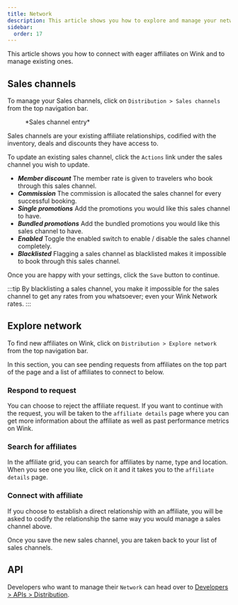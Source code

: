```yaml
---
title: Network
description: This article shows you how to explore and manage your network of sales channels on Wink.
sidebar:
  order: 17
---
```



This article shows you how to connect with eager affiliates on Wink and to manage existing ones.

## Sales channels

To manage your Sales channels, click on `Distribution > Sales channels` from the top navigation bar.

<figure>
<CloudinaryImage 
      width="350"
      height="402"
      resize="scale"
      quality="best"
      alt="Sales channel"
      src="academy/sales-channel" 
      errorImage="noimage_opaque_nyrtl0.png"
    />
    <figcaption>*Sales channel entry*</figcaption>
</figure>

Sales channels are your existing affiliate relationships, codified with the inventory, deals and discounts they have access to.

To update an existing sales channel, click the `Actions` link under the sales channel you wish to update.

- ***Member discount*** The member rate is given to travelers who book through this sales channel.
- ***Commission*** The commission is allocated the sales channel for every successful booking.
- ***Single promotions*** Add the promotions you would like this sales channel to have.
- ***Bundled promotions*** Add the bundled promotions you would like this sales channel to have.
- ***Enabled*** Toggle the enabled switch to enable / disable the sales channel completely.
- ***Blacklisted*** Flagging a sales channel as blacklisted makes it impossible to book through this sales channel. 

Once you are happy with your settings, click the `Save` button to continue.

:::tip 
By blacklisting a sales channel, you make it impossible for the sales channel to get any rates from you whatsoever; even your Wink Network rates.
:::

## Explore network

To find new affiliates on Wink, click on `Distribution > Explore network` from the top navigation bar.

In this section, you can see pending requests from affiliates on the top part of the page and a list of affiliates to connect to below.

### Respond to request

You can choose to reject the affiliate request. If you want to continue with the request, you will be taken to the `affiliate details` page where you can get more information about the affiliate as well as past performance metrics on Wink.

### Search for affiliates

In the affiliate grid, you can search for affiliates by name, type and location. When you see one you like, click on it and it takes you to the `affiliate details` page.

### Connect with affiliate

If you choose to establish a direct relationship with an affiliate, you will be asked to codify the relationship the same way you would manage a sales channel above.

Once you save the new sales channel, you are taken back to your list of sales channels.

## API

Developers who want to manage their `Network` can head over to [Developers > APIs > Distribution](/developers/apis/#distribution-api).